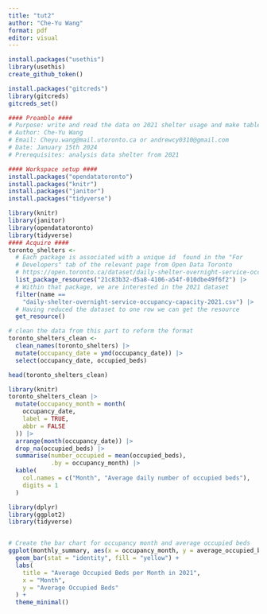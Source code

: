```yaml
---
title: "tut2"
author: "Che-Yu Wang"
format: pdf
editor: visual
---
```

```r
install.packages("usethis")
library(usethis)
create_github_token()
```
```r

install.packages("gitcreds")
library(gitcreds)
gitcreds_set()
```

```r
#### Preamble ####
# Purpose: write and read the data on 2021 shelter usage and make table
# Author: Che-Yu Wang
# Email: Cheyu.wang@mail.utoronto.ca or andrewcy0310@gmail.com
# Date: January 15th 2024
# Prerequisites: analysis data shelter from 2021

#### Workspace setup ####
install.packages("opendatatoronto")
install.packages("knitr")
install.packages("janitor")
install.packages("tidyverse")

```



```r
library(knitr)
library(janitor)
library(opendatatoronto)
library(tidyverse)
#### Acquire ####
toronto_shelters <-
  # Each package is associated with a unique id  found in the "For 
  # Developers" tab of the relevant page from Open Data Toronto
  # https://open.toronto.ca/dataset/daily-shelter-overnight-service-occupancy-capacity/
  list_package_resources("21c83b32-d5a8-4106-a54f-010dbe49f6f2") |>
  # Within that package, we are interested in the 2021 dataset
  filter(name == 
    "daily-shelter-overnight-service-occupancy-capacity-2021.csv") |>
  # Having reduced the dataset to one row we can get the resource
  get_resource()


```

```r
# clean the data from this part to reform the format 
toronto_shelters_clean <-
  clean_names(toronto_shelters) |>
  mutate(occupancy_date = ymd(occupancy_date)) |> 
  select(occupancy_date, occupied_beds)

head(toronto_shelters_clean)

```

```r
library(knitr)
toronto_shelters_clean |>
  mutate(occupancy_month = month(
    occupancy_date,
    label = TRUE,
    abbr = FALSE
  )) |>
  arrange(month(occupancy_date)) |> 
  drop_na(occupied_beds) |>
  summarise(number_occupied = mean(occupied_beds),
            .by = occupancy_month) |>
  kable(
    col.names = c("Month", "Average daily number of occupied beds"),
    digits = 1
  )
```

```r
library(dplyr)
library(ggplot2)
library(tidyverse)


# Create the bar chart for occupancy month and average occupied beds 
ggplot(monthly_summary, aes(x = occupancy_month, y = average_occupied_beds)) +
  geom_bar(stat = "identity", fill = "yellow") +  
  labs(
    title = "Average Occupied Beds per Month in 2021",
    x = "Month",
    y = "Average Occupied Beds"
  ) +
  theme_minimal()


```
